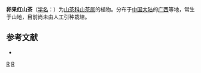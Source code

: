 {{Speciesbox 
| taxon = Camellia oviformis
| authority =  Chang
}}

'''卵果红山茶'''（[[学名|学名]]：{{lang|la|''Camellia oviformis''}}）为[[山茶科|山茶科]][[山茶属|山茶属]]的植物。分布于[[中国大陆|中国大陆]]的[[广西|广西]]等地，常生于山地，目前尚未由人工引种栽培。

== 参考文献 ==
<div class="references-small">
* {{cite web| url =http://www.bioinfo.cn/db05/KmzwSpecies.php?action=view&id=28923| title =卵果红山茶| work =《中国高等植物数据库全库》| publisher =中国科学院微生物研究所| author =昆明植物研究所| accessdate =2009-02-26| deadurl =yes| archiveurl =https://web.archive.org/web/20160305051149/http://www.bioinfo.cn/db05/KmzwSpecies.php?action=view&id=28923| archivedate =2016-03-05}}
</div>
{{Taxonbar|from=Q10910675}}

[[Category:山茶属|R]]
[[Category:广西植物|R]]